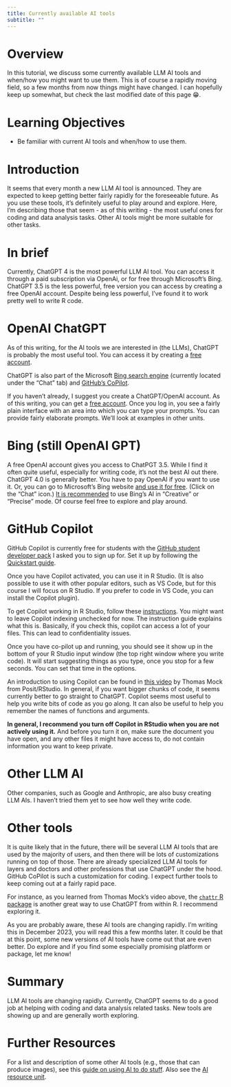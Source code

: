 ```yaml
---
title: Currently available AI tools
subtitle: ""
---
```




# Overview
In this tutorial, we discuss some currently available LLM AI tools and when/how you might want to use them. This is of course a rapidly moving field, so a few months from now things might have changed. I can hopefully keep up somewhat, but check the last modified date of this page 😁.


# Learning Objectives

* Be familiar with current AI tools and when/how to use them.


# Introduction

It seems that every month a new LLM AI tool is announced. They are expected to keep getting better fairly rapidly for the foreseeable future. As you use these tools, it's definitely useful to play around and explore. Here, I'm describing those that seem - as of this writing - the most useful ones for coding and data analysis tasks. Other AI tools might be more suitable for other tasks.


# In brief

Currently, ChatGPT 4 is the most powerful LLM AI tool. You can access it through a paid subscription via OpenAi, or for free through Microsoft's Bing. ChatGPT 3.5 is the less powerful, free version you can access by creating a free OpenAI account. Despite being less powerful, I've found it to work pretty well to write R code.


# OpenAI ChatGPT

As of this writing, for the AI tools we are interested in (the LLMs), ChatGPT is probably the most useful tool. You can access it by creating a [free account](https://chat.openai.com/).

ChatGPT is also part of the Microsoft [Bing search engine](https://www.bing.com/) (currently located under the "Chat" tab) and [GitHub's CoPilot](https://github.com/features/copilot).

If you haven't already, I suggest you create a ChatGPT/OpenAI account. As of this writing, you can get a [free account](https://chat.openai.com/). Once you log in, you see a fairly plain interface with an area into which you can type your prompts. You can provide fairly elaborate prompts. We'll look at examples in other units. 




# Bing (still OpenAI GPT)

A free OpenAI account gives you access to ChatPGT 3.5. While I find it often quite useful, especially for writing code, it's not the best AI out there. ChatGPT 4.0 is generally better. You have to pay OpenAI if you want to use it. Or, you can go to Microsoft's Bing website [and use it for free](https://www.bing.com/). (Click on the "Chat" icon.) [It is recommended](https://www.oneusefulthing.org/p/an-opinionated-guide-to-which-ai) to use Bing's AI in "Creative" or "Precise" mode. Of course feel free to explore and play around.



# GitHub Copilot

GitHub Copilot is currently free for students with the [GitHub student developer pack](https://education.github.com/pack) I asked you to sign up for. Set it up by following the [Quickstart guide](https://docs.github.com/copilot).

Once you have Copilot activated, you can use it in R Studio. (It is also possible to use it with other popular editors, such as VS Code, but for this course I will focus on R Studio. If you prefer to code in VS Code, you can install the Copilot plugin).

To get Copilot working in R Studio, follow these [instructions](https://docs.posit.co/ide/user/ide/guide/tools/copilot.html). You might want to leave Copilot indexing unchecked for now. The instruction guide explains what this is. Basically, if you check this, copilot can access a lot of your files. This can lead to confidentiality issues. 

Once you have co-pilot up and running, you should see it show up in the bottom of your R Studio input window (the top right window where you write code). It will start suggesting things as you type, once you stop for a few seconds. You can set that time in the options.

An introduction to using Copilot can be found in [this video](https://youtu.be/TlzMKSE97MQ?si=Tc3sQ5ZF3RktWsqF) by Thomas Mock from Posit/RStudio. In general, if you want bigger chunks of code, it seems currently better to go straight to ChatGPT. Copilot seems most useful to help you write bits of code as you go along. It can also be useful to help you remember the names of functions and arguments.

**In general, I recommend you turn off Copilot in RStudio when you are not actively using it.** And before you turn it on, make sure the document you have open, and any other files it might have access to, do not contain information you want to keep private.


# Other LLM AI

Other companies, such as Google and Anthropic, are also busy creating LLM AIs. I haven't tried them yet to see how well they write code. 


# Other tools

It is quite likely that in the future, there will be several LLM AI tools that are used by the majority of users, and then there will be lots of customizations running on top of those. There are already specialized LLM AI tools for layers and doctors and other professions that use ChatGPT under the hood. GitHub CoPilot is such a customization for coding. I expect further tools to keep coming out at a fairly rapid pace.

For instance, as you learned from Thomas Mock's video above, the [`chattr` R package](https://mlverse.github.io/chattr/) is another great way to use ChatGPT from within R. I recommend exploring it.

As you are probably aware, these AI tools are changing rapidly. I'm writing this in December 2023, you will read this a few months later. It could be that at this point, some new versions of AI tools have come out that are even better. Do explore and if you find some especially promising platform or package, let me know!


# Summary

LLM AI tools are changing rapidly. Currently, ChatGPT seems to do a good job at helping with coding and data analysis related tasks. New tools are showing up and are generally worth exploring.


# Further Resources

For a list and description of some other AI tools (e.g., those that can produce images), see this [guide on using AI to do stuff](https://www.oneusefulthing.org/p/how-to-use-ai-to-do-stuff-an-opinionated).
Also see the [AI resource unit](../ai-resources/ai-resources.qmd).




